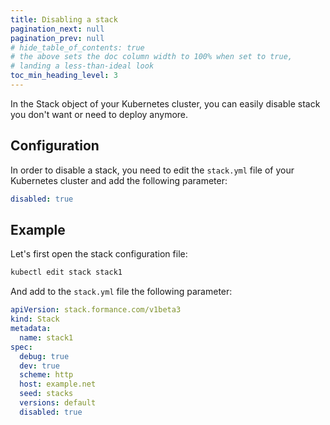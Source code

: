 ```yaml
---
title: Disabling a stack
pagination_next: null
pagination_prev: null
# hide_table_of_contents: true
# the above sets the doc column width to 100% when set to true,
# landing a less-than-ideal look
toc_min_heading_level: 3
---
```


In the Stack object of your Kubernetes cluster, you can easily disable stack you don't want or need to deploy anymore.

## Configuration

In order to disable a stack, you need to edit the `stack.yml` file of your Kubernetes cluster and add the following parameter:
```yaml
disabled: true
```

## Example

Let's first open the stack configuration file:
```bash
kubectl edit stack stack1
```

And add to the `stack.yml` file the following parameter:
```yaml
apiVersion: stack.formance.com/v1beta3
kind: Stack
metadata:
  name: stack1
spec:
  debug: true
  dev: true
  scheme: http
  host: example.net
  seed: stacks
  versions: default
  disabled: true
```
<GettingHelp />
